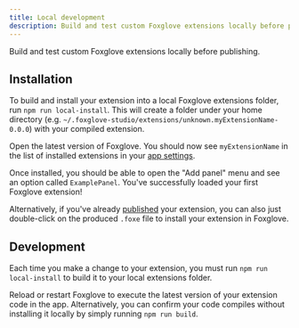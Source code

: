 ```yaml
---
title: Local development
description: Build and test custom Foxglove extensions locally before publishing.
---
```


Build and test custom Foxglove extensions locally before publishing.

## Installation

To build and install your extension into a local Foxglove extensions folder, run `npm run local-install`. This will create a folder under your home directory (e.g. `~/.foxglove-studio/extensions/unknown.myExtensionName-0.0.0`) with your compiled extension.

Open the latest version of Foxglove. You should now see `myExtensionName` in the list of installed extensions in your [app settings](/visualizing/introduction#settings#extensions).

Once installed, you should be able to open the "Add panel" menu and see an option called `ExamplePanel`. You've successfully loaded your first Foxglove extension!

Alternatively, if you've already [published](/extensions/publish) your extension, you can also just double-click on the produced `.foxe` file to install your extension in Foxglove.

## Development

Each time you make a change to your extension, you must run `npm run local-install` to build it to your local extensions folder.

Reload or restart Foxglove to execute the latest version of your extension code in the app. Alternatively, you can confirm your code compiles without installing it locally by simply running `npm run build`.
